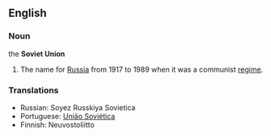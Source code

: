 ==English==

===Noun===
the '''Soviet Union'''
# The name for [[Russia]] from 1917 to 1989 when it was a communist [[regime]].

===Translations===
*Russian: Soyez Russkiya Sovietica
*Portuguese: [[União Soviética]]
*Finnish: Neuvostoliitto